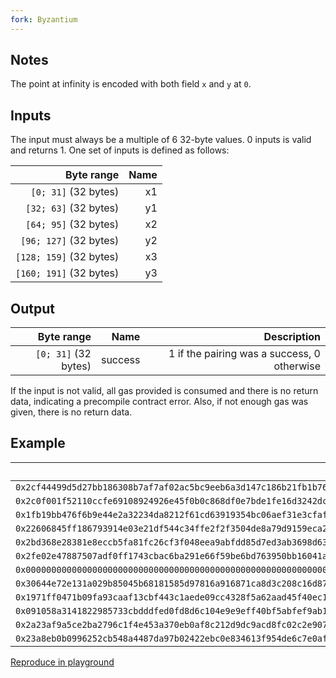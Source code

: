 ```yaml
---
fork: Byzantium
---
```


## Notes

The point at infinity is encoded with both field `x` and `y` at `0`.

## Inputs

The input must always be a multiple of 6 32-byte values. 0 inputs is valid and returns 1. One set of inputs is defined as follows:

| Byte range | Name |
|-----------:|-----:|
| `[0; 31]` (32 bytes) | x1 |
| `[32; 63]` (32 bytes) | y1 |
| `[64; 95]` (32 bytes) | x2 |
| `[96; 127]` (32 bytes) | y2 |
| `[128; 159]` (32 bytes) | x3 |
| `[160; 191]` (32 bytes) | y3 |

## Output

| Byte range | Name | Description |
|-----------:|-----:|------------:|
| `[0; 31]` (32 bytes) | success | 1 if the pairing was a success, 0 otherwise |

If the input is not valid, all gas provided is consumed and there is no return data, indicating a precompile contract error. Also, if not enough gas was given, there is no return data.

## Example

| Input | Output |
|------:|-------:|
| `0x2cf44499d5d27bb186308b7af7af02ac5bc9eeb6a3d147c186b21fb1b76e18da` | `1` |
| `0x2c0f001f52110ccfe69108924926e45f0b0c868df0e7bde1fe16d3242dc715f6` | |
| `0x1fb19bb476f6b9e44e2a32234da8212f61cd63919354bc06aef31e3cfaff3ebc` | |
| `0x22606845ff186793914e03e21df544c34ffe2f2f3504de8a79d9159eca2d98d9` | |
| `0x2bd368e28381e8eccb5fa81fc26cf3f048eea9abfdd85d7ed3ab3698d63e4f90` | |
| `0x2fe02e47887507adf0ff1743cbac6ba291e66f59be6bd763950bb16041a0a85e` | |
| `0x0000000000000000000000000000000000000000000000000000000000000001` | |
| `0x30644e72e131a029b85045b68181585d97816a916871ca8d3c208c16d87cfd45` | |
| `0x1971ff0471b09fa93caaf13cbf443c1aede09cc4328f5a62aad45f40ec133eb4` | |
| `0x091058a3141822985733cbdddfed0fd8d6c104e9e9eff40bf5abfef9ab163bc7` | |
| `0x2a23af9a5ce2ba2796c1f4e453a370eb0af8c212d9dc9acd8fc02c2e907baea2` | |
| `0x23a8eb0b0996252cb548a4487da97b02422ebc0e834613f954de6c7e0afdc1fc` | |

[Reproduce in playground](/playground?unit=Wei&codeType=Solidity&code='O%20SPDX-License-Identifier%3A%20MITRpragma%20soliditB%5E0.8.9%3BRRcontracAPair*gExpampl!(Rkfunction%20run%7BNpublic%20returnK%7Bu*tN(~u*t256%5B12%5D%20memorBU%3BWJxj0w2cf44499d5d27bbF6308b7af7af02ac5bc9eeb6a3d147cF6b2Hb1b76eFdaQWJyj1w2c0f00H52110ccfe6C08924926e45f0b0c868df0e7bdeHe16d3242dc715f6QW2%7Dx_1j2wHb19bb476f6b9e44e2a32234da8212f61cd63C9354bc06aef31e3cfaff3ebcVx_0j3w22606845ffF6793C4e03e21df544c34ffe2f2f3504de8a79dC59eca2d98d9Vy_1j4w2bd368e28381e8eccb5fa8Hc26cf3f048eea9abfdd85d7ed3ab3698d63e4f90Vy_0j5w2fe02e47887507adf0ff1743cbac6ba2Ce66f59be6bd763950bb16041a0a85eqJxj6wZZZZZZZZZ1qJyj7w30644e72e131a029b85045b68F1585d97816aC6871ca8d3c208c16d87cfd45Vx_1j8w197Hf0471b09fa93caaf13cbf443c1aede09cc4328f5a62aad45f40ec133eb4Vx_0j9w0C058a314F22985733cbdddfed0fd8d6c104e9e9eff40bf5abfef9ab163bc7Vy_1j10w2a23af9a5ce2ba2796cH4e453a370eb0af8c212d9dc9acd8fc02c2e907baea2Vy_0j11w23a8eb0b0996252cb548a4487da97b02422ebc0e834613f954de6c7e0afdcHcQ~OmultiplieKth!pair*gKand%20storeKa%201%20*%20th!firsAelemenAof%20U~assemblB(~kif%20iszero%7B~kkcall%7Bnot%7B0%7DY0x08Y0YUY0x0F0YUY0x20%7D~kN(~kkrevert%7B0Y0%7D~k)~)~return%20U%5B0%5D%3BRk)R)'~Rkkw%5D%20%3D%20u*t256%7B0xqQ%5CtWk%20%20%20%20j~U%5BZ0000000Y%2C%20W~O%7BGVq2%7DU*putR%5CnQ%7D%3BO%2F%2FN%7D%20Ks%20J1%7DH1fF18C91By%20At%20*in!e%20%01!*ABCFHJKNOQRUVWYZjkqw~_)
